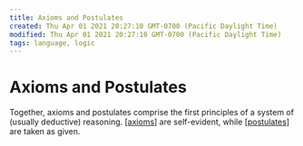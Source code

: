 ```yaml
---
title: Axioms and Postulates
created: Thu Apr 01 2021 20:27:10 GMT-0700 (Pacific Daylight Time)
modified: Thu Apr 01 2021 20:27:10 GMT-0700 (Pacific Daylight Time)
tags: language, logic
---
```


# Axioms and Postulates

Together, axioms and postulates comprise the first principles of a system of (usually deductive) reasoning. [[axioms]] are self-evident, while [[postulates]] are taken as given.

[//begin]: # 'Autogenerated link references for markdown compatibility'
[axioms]: axioms 'Axioms'
[postulates]: postulates 'Postulates'
[//end]: # 'Autogenerated link references'
